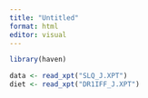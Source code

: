```yaml
---
title: "Untitled"
format: html
editor: visual
---
```


```r
library(haven)
```

```r
data <- read_xpt("SLQ_J.XPT")
diet <- read_xpt("DR1IFF_J.XPT")
```

